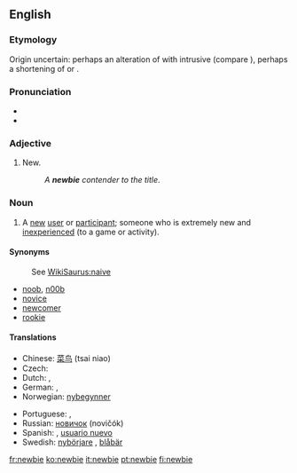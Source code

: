 ==English==

===Etymology===
Origin uncertain: perhaps an alteration of {{term|newie}} with intrusive {{term||B}} (compare {{term|freebie}}), perhaps a shortening of {{term|new boy}} or {{term|new}} {{term|beginner}}.

===Pronunciation===
* {{IPA|/ˈnjuːbi/|/ˈnuːbi/}}
* {{rhymes|uːbi}}

===Adjective===
{{en-adj|-}}

# {{context|Internet|_|slang}} New.
#: ''A '''newbie''' contender to the title''.

===Noun===
{{en-noun}}

# {{context|Internet|_|slang}} A [[new]] [[user]] or [[participant]]; someone who is extremely new and [[inexperienced]] (to a game or activity).

{{rft}}
====Synonyms====
: See [[WikiSaurus:naive]]
* [[noob]], [[n00b]]
* [[novice]]
* [[newcomer]]
* [[rookie]]

====Translations====
{{trans-top|new (inexperienced) user or participant}}
* Chinese: [[菜鸟]] (tsai niao)
* Czech: {{t-|cs|nováček|m}}
* Dutch: {{t|nl|nieuweling|m}}, {{t|nl|beginneling|m}}
* German: {{t+|de|Neuling}}, {{t+|de|Anfänger}}
* Norwegian: [[nybegynner]]
{{trans-mid}}
* Portuguese: {{t+|pt|novato}}, {{t+|pt|iniciante}}
* Russian: [[новичок]] (novičók) {{m}}
* Spanish: {{t-|es|novato}}, [[usuario nuevo]] {{m}}
* Swedish: [[nybörjare]] {{c}}, [[blåbär]] {{n}}
{{trans-bottom}}

[[fr:newbie]]
[[ko:newbie]]
[[it:newbie]]
[[pt:newbie]]
[[fi:newbie]]